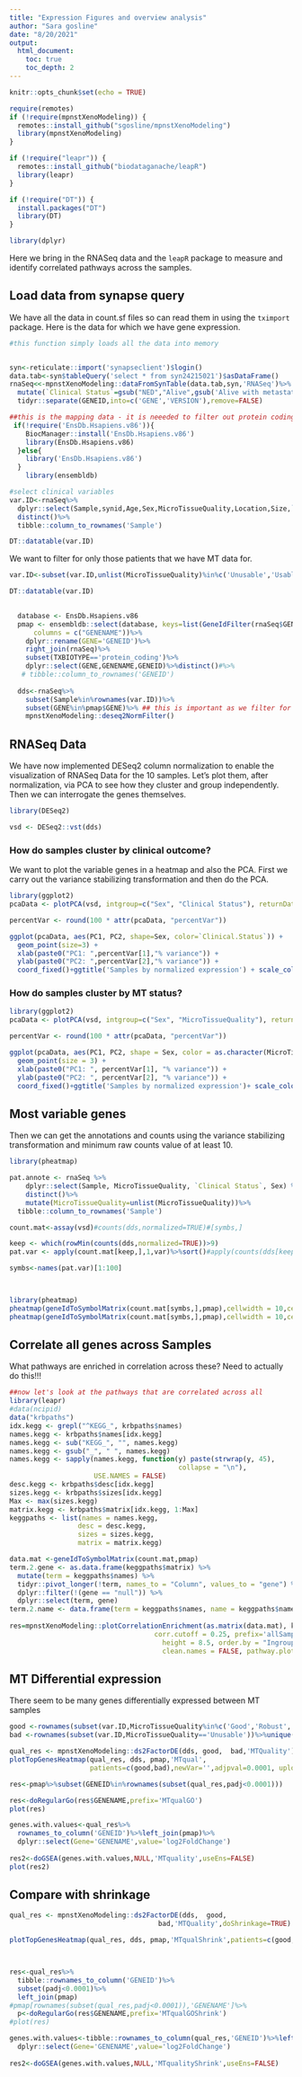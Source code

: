 ```yaml
---
title: "Expression Figures and overview analysis"
author: "Sara gosline"
date: "8/20/2021"
output: 
  html_document:
    toc: true
    toc_depth: 2
---
```


```r
knitr::opts_chunk$set(echo = TRUE)

require(remotes)
if (!require(mpnstXenoModeling)) {
  remotes::install_github("sgosline/mpnstXenoModeling")
  library(mpnstXenoModeling)
}

if (!require("leapr")) {
  remotes::install_github("biodataganache/leapR")
  library(leapr)
}

if (!require("DT")) {
  install.packages("DT")
  library(DT)
}

library(dplyr)

```

Here we bring in the RNASeq data and the `leapR` package to measure and identify correlated pathways across the samples.


## Load data from synapse query

We have all the data in count.sf files so can read them in using the `tximport` package. Here is the data for which we have gene expression. 


```r
#this function simply loads all the data into memory


syn<-reticulate::import('synapseclient')$login()
data.tab<-syn$tableQuery('select * from syn24215021')$asDataFrame()
rnaSeq<<-mpnstXenoModeling::dataFromSynTable(data.tab,syn,'RNASeq')%>%
  mutate(`Clinical Status`=gsub("NED","Alive",gsub('Alive with metastatic disease','Alive',Clinical.Status)))%>%
  tidyr::separate(GENEID,into=c('GENE','VERSION'),remove=FALSE)

##this is the mapping data - it is neeeded to filter out protein coding genes
 if(!require('EnsDb.Hsapiens.v86')){
    BiocManager::install('EnsDb.Hsapiens.v86')
    library(EnsDb.Hsapiens.v86)
  }else{
    library('EnsDb.Hsapiens.v86')
  }
    library(ensembldb)

#select clinical variables
var.ID<-rnaSeq%>%
  dplyr::select(Sample,synid,Age,Sex,MicroTissueQuality,Location,Size,`Clinical Status`)%>%
  distinct()%>%
  tibble::column_to_rownames('Sample')

DT::datatable(var.ID)

```

We want to filter for only those patients that we have MT data for.

```r

var.ID<-subset(var.ID,unlist(MicroTissueQuality)%in%c('Unusable','Usable','Robust','Good'))

DT::datatable(var.ID)

  
  database <- EnsDb.Hsapiens.v86
  pmap <- ensembldb::select(database, keys=list(GeneIdFilter(rnaSeq$GENE), TxBiotypeFilter("protein_coding")),
      columns = c("GENENAME"))%>%
    dplyr::rename(GENE='GENEID')%>%
    right_join(rnaSeq)%>%
    subset(TXBIOTYPE=='protein_coding')%>%
    dplyr::select(GENE,GENENAME,GENEID)%>%distinct()#%>%
   # tibble::column_to_rownames('GENEID')
  
  dds<-rnaSeq%>%
    subset(Sample%in%rownames(var.ID))%>%
    subset(GENE%in%pmap$GENE)%>% ## this is important as we filter for protein coding genes
    mpnstXenoModeling::deseq2NormFilter()


```

## RNASeq Data

We have now implemented DESeq2 column normalization to enable the visualization of RNASeq Data for the 10 samples. Let's plot them, after normalization, via PCA to see how they cluster and group independently. Then we can interrogate the genes themselves.


```r
library(DESeq2)

vsd <- DESeq2::vst(dds)


```

### How do samples cluster by clinical outcome?

We want to plot the variable genes in a heatmap and also the PCA. First we carry out the variance stabilizing transformation and then do the PCA.


```r
library(ggplot2)
pcaData <- plotPCA(vsd, intgroup=c("Sex", "Clinical Status"), returnData=TRUE)

percentVar <- round(100 * attr(pcaData, "percentVar"))

ggplot(pcaData, aes(PC1, PC2, shape=Sex, color=`Clinical.Status`)) +
  geom_point(size=3) +
  xlab(paste0("PC1: ",percentVar[1],"% variance")) +
  ylab(paste0("PC2: ",percentVar[2],"% variance")) + 
  coord_fixed()+ggtitle('Samples by normalized expression') + scale_color_viridis_d()
```

### How do samples cluster by MT status?


```r
library(ggplot2)
pcaData <- plotPCA(vsd, intgroup=c("Sex", "MicroTissueQuality"), returnData=TRUE)

percentVar <- round(100 * attr(pcaData, "percentVar"))

ggplot(pcaData, aes(PC1, PC2, shape = Sex, color = as.character(MicroTissueQuality))) +
  geom_point(size = 3) +
  xlab(paste0("PC1: ", percentVar[1], "% variance")) +
  ylab(paste0("PC2: ", percentVar[2], "% variance")) + 
  coord_fixed()+ggtitle('Samples by normalized expression')+ scale_color_viridis_d()

```


## Most variable genes

Then we can get the annotations and counts using the variance stabilizing transformation and minimum raw counts value of at least 10.

```r
library(pheatmap)

pat.annote <- rnaSeq %>%
    dplyr::select(Sample, MicroTissueQuality, `Clinical Status`, Sex) %>%
    distinct()%>%
    mutate(MicroTissueQuality=unlist(MicroTissueQuality))%>%
  tibble::column_to_rownames('Sample')

count.mat<-assay(vsd)#counts(dds,normalized=TRUE)#[symbs,]

keep <- which(rowMin(counts(dds,normalized=TRUE))>9)
pat.var <- apply(count.mat[keep,],1,var)%>%sort()#apply(counts(dds[keep,],normalized=TRUE),1,var)%>%sort()

symbs<-names(pat.var)[1:100]



library(pheatmap)
pheatmap(geneIdToSymbolMatrix(count.mat[symbs,],pmap),cellwidth = 10,cellheight=10,annotation_col = pat.annote,filename='mostVarTrans.pdf')
pheatmap(geneIdToSymbolMatrix(count.mat[symbs,],pmap),cellwidth = 10,cellheight=10,annotation_col = pat.annote)

```

## Correlate all genes across Samples

What pathways are enriched in correlation across these? Need to actually do this!!!

```r

##now let's look at the pathways that are correlated across all
library(leapr)
#data(ncipid)
data("krbpaths")
idx.kegg <- grepl("^KEGG_", krbpaths$names)
names.kegg <- krbpaths$names[idx.kegg]
names.kegg <- sub("KEGG_", "", names.kegg)
names.kegg <- gsub("_", " ", names.kegg)
names.kegg <- sapply(names.kegg, function(y) paste(strwrap(y, 45), 
                                          collapse = "\n"), 
                     USE.NAMES = FALSE)
desc.kegg <- krbpaths$desc[idx.kegg]
sizes.kegg <- krbpaths$sizes[idx.kegg]
Max <- max(sizes.kegg)
matrix.kegg <- krbpaths$matrix[idx.kegg, 1:Max]
keggpaths <- list(names = names.kegg,
                 desc = desc.kegg,
                 sizes = sizes.kegg,
                 matrix = matrix.kegg)

data.mat <-geneIdToSymbolMatrix(count.mat,pmap)
term.2.gene <- as.data.frame(keggpaths$matrix) %>%
  mutate(term = keggpaths$names) %>%
  tidyr::pivot_longer(!term, names_to = "Column", values_to = "gene") %>%
  dplyr::filter(!(gene == "null")) %>%
  dplyr::select(term, gene)
term.2.name <- data.frame(term = keggpaths$names, name = keggpaths$names)
  
res=mpnstXenoModeling::plotCorrelationEnrichment(as.matrix(data.mat), keggpaths, fdr.cutoff = 0.05, 
                                    corr.cutoff = 0.25, prefix='allSamps', width = 11, 
                                      height = 8.5, order.by = "Ingroup mean", 
                                      clean.names = FALSE, pathway.plot.size = 3)


```

## MT Differential expression

There seem to be many genes differentially expressed between MT samples


```r
good <-rownames(subset(var.ID,MicroTissueQuality%in%c('Good','Robust','Usable')))%>%unique()
bad <-rownames(subset(var.ID,MicroTissueQuality=='Unusable'))%>%unique()

qual_res <- mpnstXenoModeling::ds2FactorDE(dds, good,  bad,'MTQuality')
plotTopGenesHeatmap(qual_res, dds, pmap,'MTqual',
                    patients=c(good,bad),newVar='',adjpval=0.0001, upload=FALSE, parentID='syn25323411')

res<-pmap%>%subset(GENEID%in%rownames(subset(qual_res,padj<0.0001)))

res<-doRegularGo(res$GENENAME,prefix='MTqualGO')
plot(res)
```

```r
genes.with.values<-qual_res%>%
  rownames_to_column('GENEID')%>%left_join(pmap)%>%
  dplyr::select(Gene='GENENAME',value='log2FoldChange')
                   
res2<-doGSEA(genes.with.values,NULL,'MTquality',useEns=FALSE)
plot(res2)
```
## Compare with shrinkage
```r

qual_res <- mpnstXenoModeling::ds2FactorDE(dds,  good, 
                                     bad,'MTQuality',doShrinkage=TRUE)

plotTopGenesHeatmap(qual_res, dds, pmap,'MTqualShrink',patients=c(good,bad),adjpval=0.0001, upload=FALSE, parentID='syn25323411')



res<-qual_res%>%
  tibble::rownames_to_column('GENEID')%>%
  subset(padj<0.0001)%>%
  left_join(pmap)
#pmap[rownames(subset(qual_res,padj<0.0001)),'GENENAME']%>%
  p<-doRegularGo(res$GENENAME,prefix='MTqualGOShrink')
#plot(res)

genes.with.values<-tibble::rownames_to_column(qual_res,'GENEID')%>%left_join(pmap)%>%
  dplyr::select(Gene='GENENAME',value='log2FoldChange')
                   
res2<-doGSEA(genes.with.values,NULL,'MTqualityShrink',useEns=FALSE)
```

